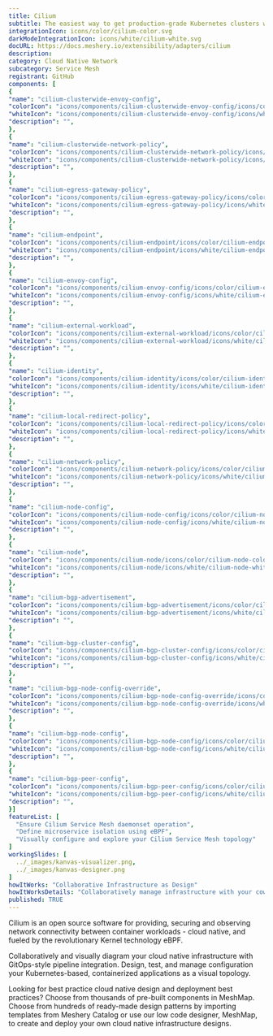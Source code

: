 ```yaml
---
title: Cilium
subtitle: The easiest way to get production-grade Kubernetes clusters with Cilium up and running
integrationIcon: icons/color/cilium-color.svg
darkModeIntegrationIcon: icons/white/cilium-white.svg
docURL: https://docs.meshery.io/extensibility/adapters/cilium
description: 
category: Cloud Native Network
subcategory: Service Mesh
registrant: GitHub
components: [
{
"name": "cilium-clusterwide-envoy-config",
"colorIcon": "icons/components/cilium-clusterwide-envoy-config/icons/color/cilium-clusterwide-envoy-config-color.svg",
"whiteIcon": "icons/components/cilium-clusterwide-envoy-config/icons/white/cilium-clusterwide-envoy-config-white.svg",
"description": "",
},
{
"name": "cilium-clusterwide-network-policy",
"colorIcon": "icons/components/cilium-clusterwide-network-policy/icons/color/cilium-clusterwide-network-policy-color.svg",
"whiteIcon": "icons/components/cilium-clusterwide-network-policy/icons/white/cilium-clusterwide-network-policy-white.svg",
"description": "",
},
{
"name": "cilium-egress-gateway-policy",
"colorIcon": "icons/components/cilium-egress-gateway-policy/icons/color/cilium-egress-gateway-policy-color.svg",
"whiteIcon": "icons/components/cilium-egress-gateway-policy/icons/white/cilium-egress-gateway-policy-white.svg",
"description": "",
},
{
"name": "cilium-endpoint",
"colorIcon": "icons/components/cilium-endpoint/icons/color/cilium-endpoint-color.svg",
"whiteIcon": "icons/components/cilium-endpoint/icons/white/cilium-endpoint-white.svg",
"description": "",
},
{
"name": "cilium-envoy-config",
"colorIcon": "icons/components/cilium-envoy-config/icons/color/cilium-envoy-config-color.svg",
"whiteIcon": "icons/components/cilium-envoy-config/icons/white/cilium-envoy-config-white.svg",
"description": "",
},
{
"name": "cilium-external-workload",
"colorIcon": "icons/components/cilium-external-workload/icons/color/cilium-external-workload-color.svg",
"whiteIcon": "icons/components/cilium-external-workload/icons/white/cilium-external-workload-white.svg",
"description": "",
},
{
"name": "cilium-identity",
"colorIcon": "icons/components/cilium-identity/icons/color/cilium-identity-color.svg",
"whiteIcon": "icons/components/cilium-identity/icons/white/cilium-identity-white.svg",
"description": "",
},
{
"name": "cilium-local-redirect-policy",
"colorIcon": "icons/components/cilium-local-redirect-policy/icons/color/cilium-local-redirect-policy-color.svg",
"whiteIcon": "icons/components/cilium-local-redirect-policy/icons/white/cilium-local-redirect-policy-white.svg",
"description": "",
},
{
"name": "cilium-network-policy",
"colorIcon": "icons/components/cilium-network-policy/icons/color/cilium-network-policy-color.svg",
"whiteIcon": "icons/components/cilium-network-policy/icons/white/cilium-network-policy-white.svg",
"description": "",
},
{
"name": "cilium-node-config",
"colorIcon": "icons/components/cilium-node-config/icons/color/cilium-node-config-color.svg",
"whiteIcon": "icons/components/cilium-node-config/icons/white/cilium-node-config-white.svg",
"description": "",
},
{
"name": "cilium-node",
"colorIcon": "icons/components/cilium-node/icons/color/cilium-node-color.svg",
"whiteIcon": "icons/components/cilium-node/icons/white/cilium-node-white.svg",
"description": "",
},
{
"name": "cilium-bgp-advertisement",
"colorIcon": "icons/components/cilium-bgp-advertisement/icons/color/cilium-bgp-advertisement-color.svg",
"whiteIcon": "icons/components/cilium-bgp-advertisement/icons/white/cilium-bgp-advertisement-white.svg",
"description": "",
},
{
"name": "cilium-bgp-cluster-config",
"colorIcon": "icons/components/cilium-bgp-cluster-config/icons/color/cilium-bgp-cluster-config-color.svg",
"whiteIcon": "icons/components/cilium-bgp-cluster-config/icons/white/cilium-bgp-cluster-config-white.svg",
"description": "",
},
{
"name": "cilium-bgp-node-config-override",
"colorIcon": "icons/components/cilium-bgp-node-config-override/icons/color/cilium-bgp-node-config-override-color.svg",
"whiteIcon": "icons/components/cilium-bgp-node-config-override/icons/white/cilium-bgp-node-config-override-white.svg",
"description": "",
},
{
"name": "cilium-bgp-node-config",
"colorIcon": "icons/components/cilium-bgp-node-config/icons/color/cilium-bgp-node-config-color.svg",
"whiteIcon": "icons/components/cilium-bgp-node-config/icons/white/cilium-bgp-node-config-white.svg",
"description": "",
},
{
"name": "cilium-bgp-peer-config",
"colorIcon": "icons/components/cilium-bgp-peer-config/icons/color/cilium-bgp-peer-config-color.svg",
"whiteIcon": "icons/components/cilium-bgp-peer-config/icons/white/cilium-bgp-peer-config-white.svg",
"description": "",
}]
featureList: [
  "Ensure Cilium Service Mesh daemonset operation",
  "Define microservice isolation using eBPF",
  "Visually configure and explore your Cilium Service Mesh topology"
]
workingSlides: [
  ../_images/kanvas-visualizer.png,
  ../_images/kanvas-designer.png
]
howItWorks: "Collaborative Infrastructure as Design"
howItWorksDetails: "Collaboratively manage infrastructure with your coworkers synchronously sharing the same designs."
published: TRUE
---
```

<p>
Cilium is an open source software for providing, securing and observing network connectivity between container workloads - cloud native, and fueled by the revolutionary Kernel technology eBPF.
</p>
<p>
    Collaboratively and visually diagram your cloud native infrastructure with GitOps-style pipeline integration. Design, test, and manage configuration your Kubernetes-based, containerized applications as a visual topology.
</p>
<p>
    Looking for best practice cloud native design and deployment best practices? Choose from thousands of pre-built components in MeshMap. Choose from hundreds of ready-made design patterns by importing templates from Meshery Catalog or use our low code designer, MeshMap, to create and deploy your own cloud native infrastructure designs.
</p>
